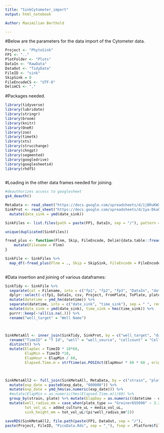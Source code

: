 ```yaml
---
title: "SinkCytometer_import"
output: html_notebook

Author: Maximilian Berthold

---
```


#Below are the parameters for the data import of the Cytometer data.

```r

Project <- "PhytoSink"
FP1 <- ".."
PlotFolder <- "Plots"
DataIn <- "RawData"
DataOut <- "TidyData"
FileID <- "sink"
SkipSink = 0
FileEncodeCS <- "UTF-8"
DelimCS <- ","

```

#Packages needed.

```r

library(tidyverse)
library(lubridate)
library(stringr)
library(broom)
library(knitr)
library(OneR)
library(zoo)
library(timetk)
library(xts)
library(strucchange)
library(chngpt)
library(segmented)
library(googledrive)
library(googlesheets4)
library(rhdf5)
  
```

#Loading in the other data frames needed for joining.


```r
#deauthorizes access to googlesheet
gs4_deauth()

MetaData <- read_sheet("https://docs.google.com/spreadsheets/d/1jBRuKWXGL9MDtD3e_NGhhrhWPrB0OdJ8XmJRKQrg0Oo/edit#gid=0")
SinkProt <- read_sheet("https://docs.google.com/spreadsheets/d/1ya-DkakngUYXZce1Ty0l2oX5AvULkLLayoCAgkSexRs/edit?pli=1#gid=0") %>%
  mutate(date_sink = ymd(date_sink))

```


```r
SinkFiles <- list.files(path = paste(FP1, DataIn, sep = "/"), pattern = FileID, full.names = TRUE)

unique(duplicated(SinkFiles))

fread_plus <- function(Flnm, Skip, FileEncode, Delim){data.table::fread(file = Flnm, skip = Skip, encoding = FileEncode, sep = Delim, header = TRUE) %>%
    mutate(Filename = Flnm)
}

SinkFile <- SinkFiles %>%
  map_df(~fread_plus(Flnm = ., Skip = SkipSink, FileEncode = FileEncodeCS, Delim = DelimCS))
    
```

#Data insertion and joining of various dataframes:

```r

SinkTidy <- SinkFile %>%
  separate(col = Filename, into = c("fp1", "fp2", "fp3", "DataIn", "datetime", "Project", "Exp", "plate", "FromPlate", "ToPlate", "strain", "Descr",  "csv"), sep = "([\\/\\_\\.\\:])", remove = FALSE) %>%
  dplyr::select(-c(fp1, DataIn, csv, Project, FromPlate, ToPlate, plate,fp2, fp3, Descr, Filename)) %>%
  mutate(datetime = ymd_hm(datetime)) %>%
  separate(datetime, into = c("date_sink", "time_sink"), sep = " ", remove = FALSE) %>%
  mutate(date_sink = ymd(date_sink), time_sink = hms(time_sink)) %>%
  purrr::keep(~!all(is.na(.))) %>%
  rename("well_target" = "Well Name")



SinkMetaAll <- inner_join(SinkTidy, SinkProt, by = c("well_target", "date_sink", "strain")) %>% 
  rename("TimeID" = "T Id", "well" = "well_source", "cellcount" = "Cell Count", "plate" = "plate_origin", "TotalCellArea" = "Total Area", "AverageCellArea" = "Average Area", "CellTotalIntensity" = "Cell Total Intensity", "CellAverageIntensity" = "Cell Average Intensity", "CellTotalIntegratedIntensity" = "Cell Total Integrated Intensity", "CellAverageIntegratedIntensity" = "Cell Average Integrated Intensity") %>%
  distinct() %>%
  mutate(ElapSec = TimeID * 10*60,
         ElapMin = TimeID *10, 
         ElapHour = ElapMin / 60,
         Elapsed.Time.m = strftime(as.POSIXct(ElapHour * 60 * 60 , origin = date_sink), format = "%H:%M:%S")) #shows time format with 20 hour offset
  


SinkMetaAll2 <- full_join(SinkMetaAll, MetaData, by = c("strain", "plate", "well")) %>%
  mutate(exp_date = paste0(exp_date, "080000")) %>%
  mutate(exp_date = ymd_hms(as.numeric(exp_date))) %>%
  #mutate(ElapMin = as.numeric(hms(Elapsed.Time.m))/60) %>%
  group_by(strain, plate) %>% mutate(ElapDay = as.numeric((datetime - exp_date[1])/24)) %>% ungroup() %>%
  mutate(well_radius_mm = case_when(plate_type == "Greiner655090" ~ 3.29),
         tot_vol_uL = added_culture_uL + media_vol_uL,
         sink_height_mm = tot_vol_uL/(pi*well_radius_mm^2)) 

saveRDS(SinkMetaAll2, file.path(paste(FP1, DataOut, sep = "/"),
paste(Project, FileID, "PicoData.Rds", sep = "_"), fsep = .Platform$file.sep))

```



